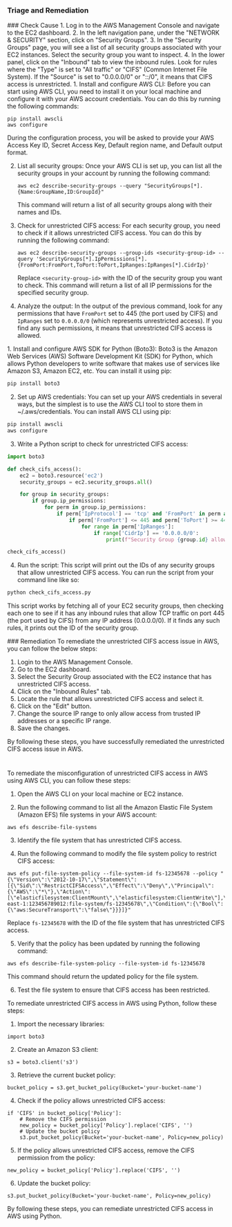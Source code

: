 
### Triage and Remediation
<Tabs>

<Tab title='Cause'>
### Check Cause
<AccordionGroup>
<Accordion title='Using Console' defaultOpen='true'>
1. Log in to the AWS Management Console and navigate to the EC2 dashboard.
2. In the left navigation pane, under the "NETWORK & SECURITY" section, click on "Security Groups".
3. In the "Security Groups" page, you will see a list of all security groups associated with your EC2 instances. Select the security group you want to inspect.
4. In the lower panel, click on the "Inbound" tab to view the inbound rules. Look for rules where the "Type" is set to "All traffic" or "CIFS" (Common Internet File System). If the "Source" is set to "0.0.0.0/0" or "::/0", it means that CIFS access is unrestricted.
</Accordion>

<Accordion title='Using CLI'>
1. Install and configure AWS CLI: Before you can start using AWS CLI, you need to install it on your local machine and configure it with your AWS account credentials. You can do this by running the following commands:

   ```
   pip install awscli
   aws configure
   ```

   During the configuration process, you will be asked to provide your AWS Access Key ID, Secret Access Key, Default region name, and Default output format.

2. List all security groups: Once your AWS CLI is set up, you can list all the security groups in your account by running the following command:

   ```
   aws ec2 describe-security-groups --query "SecurityGroups[*].{Name:GroupName,ID:GroupId}"
   ```

   This command will return a list of all security groups along with their names and IDs.

3. Check for unrestricted CIFS access: For each security group, you need to check if it allows unrestricted CIFS access. You can do this by running the following command:

   ```
   aws ec2 describe-security-groups --group-ids <security-group-id> --query 'SecurityGroups[*].IpPermissions[*].{FromPort:FromPort,ToPort:ToPort,IpRanges:IpRanges[*].CidrIp}'
   ```

   Replace `<security-group-id>` with the ID of the security group you want to check. This command will return a list of all IP permissions for the specified security group.

4. Analyze the output: In the output of the previous command, look for any permissions that have `FromPort` set to 445 (the port used by CIFS) and `IpRanges` set to `0.0.0.0/0` (which represents unrestricted access). If you find any such permissions, it means that unrestricted CIFS access is allowed.
</Accordion>

<Accordion title='Using Python'>
1. Install and configure AWS SDK for Python (Boto3): Boto3 is the Amazon Web Services (AWS) Software Development Kit (SDK) for Python, which allows Python developers to write software that makes use of services like Amazon S3, Amazon EC2, etc. You can install it using pip:

```python
pip install boto3
```

2. Set up AWS credentials: You can set up your AWS credentials in several ways, but the simplest is to use the AWS CLI tool to store them in ~/.aws/credentials. You can install AWS CLI using pip:

```python
pip install awscli
aws configure
```

3. Write a Python script to check for unrestricted CIFS access: 

```python
import boto3

def check_cifs_access():
    ec2 = boto3.resource('ec2')
    security_groups = ec2.security_groups.all()

    for group in security_groups:
        if group.ip_permissions:
            for perm in group.ip_permissions:
                if perm['IpProtocol'] == 'tcp' and 'FromPort' in perm and 'ToPort' in perm:
                    if perm['FromPort'] <= 445 and perm['ToPort'] >= 445:
                        for range in perm['IpRanges']:
                            if range['CidrIp'] == '0.0.0.0/0':
                                print(f"Security Group {group.id} allows unrestricted CIFS access")

check_cifs_access()
```

4. Run the script: This script will print out the IDs of any security groups that allow unrestricted CIFS access. You can run the script from your command line like so:

```python
python check_cifs_access.py
```

This script works by fetching all of your EC2 security groups, then checking each one to see if it has any inbound rules that allow TCP traffic on port 445 (the port used by CIFS) from any IP address (0.0.0.0/0). If it finds any such rules, it prints out the ID of the security group.
</Accordion>

</AccordionGroup>
</Tab>
<Tab title='Remediation'>
### Remediation

<AccordionGroup>
<Accordion title='Using Console' defaultOpen='true'>
To remediate the unrestricted CIFS access issue in AWS, you can follow the below steps:

1. Login to the AWS Management Console.
2. Go to the EC2 dashboard.
3. Select the Security Group associated with the EC2 instance that has unrestricted CIFS access.
4. Click on the "Inbound Rules" tab.
5. Locate the rule that allows unrestricted CIFS access and select it.
6. Click on the "Edit" button.
7. Change the source IP range to only allow access from trusted IP addresses or a specific IP range.
8. Save the changes.

By following these steps, you have successfully remediated the unrestricted CIFS access issue in AWS.

#
</Accordion>

<Accordion title='Using CLI'>
To remediate the misconfiguration of unrestricted CIFS access in AWS using AWS CLI, you can follow these steps:

1. Open the AWS CLI on your local machine or EC2 instance.

2. Run the following command to list all the Amazon Elastic File System (Amazon EFS) file systems in your AWS account:

```
aws efs describe-file-systems
```

3. Identify the file system that has unrestricted CIFS access.

4. Run the following command to modify the file system policy to restrict CIFS access:

```
aws efs put-file-system-policy --file-system-id fs-12345678 --policy "{\"Version\":\"2012-10-17\",\"Statement\":[{\"Sid\":\"RestrictCIFSAccess\",\"Effect\":\"Deny\",\"Principal\":{\"AWS\":\"*\"},\"Action\":[\"elasticfilesystem:ClientMount\",\"elasticfilesystem:ClientWrite\"],\"Resource\":\"arn:aws:elasticfilesystem:us-east-1:123456789012:file-system/fs-12345678\",\"Condition\":{\"Bool\":{\"aws:SecureTransport\":\"false\"}}}]}"
```

Replace `fs-12345678` with the ID of the file system that has unrestricted CIFS access.

5. Verify that the policy has been updated by running the following command:

```
aws efs describe-file-system-policy --file-system-id fs-12345678
```

This command should return the updated policy for the file system.

6. Test the file system to ensure that CIFS access has been restricted.
</Accordion>

<Accordion title='Using Python'>
To remediate unrestricted CIFS access in AWS using Python, follow these steps:

1. Import the necessary libraries:

```
import boto3
```

2. Create an Amazon S3 client:

```
s3 = boto3.client('s3')
```

3. Retrieve the current bucket policy:

```
bucket_policy = s3.get_bucket_policy(Bucket='your-bucket-name')
```

4. Check if the policy allows unrestricted CIFS access:

```
if 'CIFS' in bucket_policy['Policy']:
    # Remove the CIFS permission
    new_policy = bucket_policy['Policy'].replace('CIFS', '')
    # Update the bucket policy
    s3.put_bucket_policy(Bucket='your-bucket-name', Policy=new_policy)
```

5. If the policy allows unrestricted CIFS access, remove the CIFS permission from the policy:

```
new_policy = bucket_policy['Policy'].replace('CIFS', '')
```

6. Update the bucket policy:

```
s3.put_bucket_policy(Bucket='your-bucket-name', Policy=new_policy)
```

By following these steps, you can remediate unrestricted CIFS access in AWS using Python.
</Accordion>

</AccordionGroup>
</Tab>
</Tabs>
